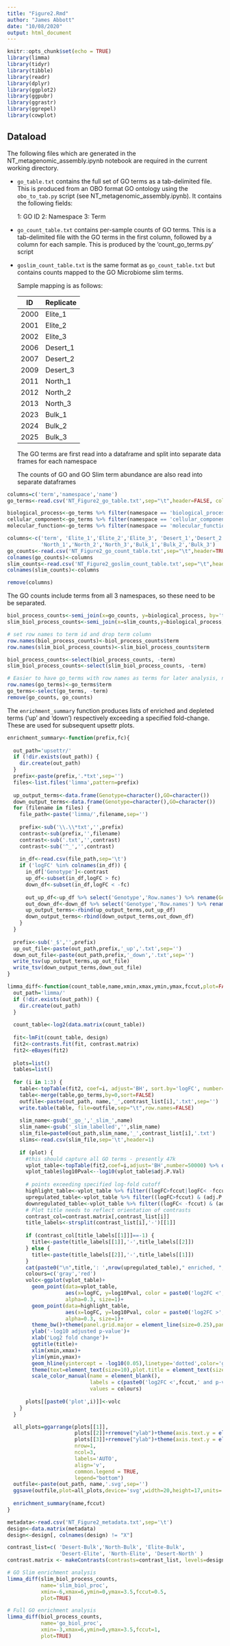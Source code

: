 ```yaml
---
title: "Figure2.Rmd"
author: "James Abbott"
date: "10/08/2020"
output: html_document
---
```


```r
knitr::opts_chunk$set(echo = TRUE)
library(limma)
library(tidyr)
library(tibble)
library(readr)
library(dplyr)
library(ggplot2)
library(ggpubr)
library(ggrastr)
library(ggrepel)
library(cowplot)
```
## Dataload

The following files which are generated in the NT_metagenomic_assembly.ipynb notebook are required in the current working directory. 

* `go_table.txt` contains the full set of GO terms as a tab-delimited file. This is produced from an OBO format GO ontology using the `obo_to_tab.py` script (see NT_metagenomic_assembly.ipynb). 
  It contains the following fields:
  
  1: GO ID
  2: Namespace
  3: Term
  
* `go_count_table.txt` contains per-sample counts of GO terms. This is a tab-delimited file with the GO terms in the first column, followed by a column for each sample. This is produced by the 'count_go_terms.py' script

* `goslim_count_table.txt` is the same format as `go_count_table.txt` but contains counts mapped to the GO Microbiome slim terms.

  Sample mapping is as follows:
  
  | ID | Replicate |
  |----|-----------|
  | 2000 | Elite_1 |
  | 2001 | Elite_2 |
  | 2002 | Elite_3 |
  | 2006 | Desert_1 |
  | 2007 | Desert_2 |
  | 2009 | Desert_3 |
  | 2011 | North_1 |
  | 2012 | North_2 |
  | 2013 | North_3 |
  | 2023 | Bulk_1 |
  | 2024 | Bulk_2 |
  | 2025 | Bulk_3 |

  The GO terms are first read into a dataframe and split into separate data frames for each namespace
  
  The counts of GO and GO Slim term abundance are also read into separate dataframes

```r
columns=c('term','namespace','name')
go_terms<-read.csv('NT_Figure2_go_table.txt',sep="\t",header=FALSE, col.names = columns)

biological_process<-go_terms %>% filter(namespace == 'biological_process')
cellular_component<-go_terms %>% filter(namespace == 'cellular_component')
molecular_function<-go_terms %>% filter(namespace == 'molecular_function')

columns<-c('term', 'Elite_1','Elite_2','Elite_3', 'Desert_1','Desert_2','Desert_3',
           'North_1','North_2','North_3','Bulk_1','Bulk_2','Bulk_3')
go_counts<-read.csv('NT_Figure2_go_count_table.txt',sep="\t",header=TRUE)
colnames(go_counts)<-columns
slim_counts<-read.csv('NT_Figure2_goslim_count_table.txt',sep="\t",header=TRUE)
colnames(slim_counts)<-columns

remove(columns)
```

The GO counts include terms from all 3 namespaces, so these need to be be separated.

```r
biol_process_counts<-semi_join(x=go_counts, y=biological_process, by='term')
slim_biol_process_counts<-semi_join(x=slim_counts,y=biological_process, by='term')

# set row names to term id and drop term column
row.names(biol_process_counts)<-biol_process_counts$term
row.names(slim_biol_process_counts)<-slim_biol_process_counts$term

biol_process_counts<-select(biol_process_counts, -term)
slim_biol_process_counts<-select(slim_biol_process_counts, -term)

# Easier to have go_terms with row names as terms for later analysis, now joins on this table are completed...
row.names(go_terms)<-go_terms$term
go_terms<-select(go_terms, -term)
remove(go_counts, go_counts)
```

The `enrichment_summary` function produces lists of enriched and depleted terms ('up' and 'down') respectively exceeding a specified fold-change. These are used for subsequent upsettr plots.

```r
enrichment_summary<-function(prefix,fc){
  
  out_path='upsettr/'
  if (!dir.exists(out_path)) {
    dir.create(out_path)
  }
  prefix<-paste(prefix,'.*txt',sep='')
  files<-list.files('limma',pattern=prefix)    
  
  up_output_terms<-data.frame(Genotype=character(),GO=character())
  down_output_terms<-data.frame(Genotype=character(),GO=character())
  for (filename in files) {
    file_path<-paste('limma/',filename,sep='')
    
    prefix<-sub('\\.\\*txt','',prefix)
    contrast<-sub(prefix,'',filename)
    contrast<-sub('.txt','',contrast)
    contrast<-sub('^_','',contrast)
    
    in_df<-read.csv(file_path,sep='\t')
    if ('logFC' %in% colnames(in_df)) {
      in_df['Genotype']<-contrast
      up_df<-subset(in_df,logFC > fc)
      down_df<-subset(in_df,logFC < -fc)
      
      out_up_df<-up_df %>% select('Genotype','Row.names') %>% rename(Genotype=Genotype,GO=Row.names)
      out_down_df<-down_df %>% select('Genotype','Row.names') %>% rename(Genotype=Genotype,GO=Row.names)
      up_output_terms<-rbind(up_output_terms,out_up_df)
      down_output_terms<-rbind(down_output_terms,out_down_df)
    }
  }
  
  prefix<-sub('_$','',prefix)
  up_out_file<-paste(out_path,prefix,'_up','.txt',sep='')
  down_out_file<-paste(out_path,prefix,'_down','.txt',sep='')
  write_tsv(up_output_terms,up_out_file)
  write_tsv(down_output_terms,down_out_file)
}
```

```r
limma_diff<-function(count_table,name,xmin,xmax,ymin,ymax,fccut,plot=FALSE) {
  out_path='limma/'
  if (!dir.exists(out_path)) {
    dir.create(out_path)
  }
  
  count_table<-log2(data.matrix(count_table))
  
  fit<-lmFit(count_table, design)
  fit2<-contrasts.fit(fit, contrast.matrix)
  fit2<-eBayes(fit2)
  
  plots=list()
  tables=list()
  
  for (i in 1:3) {
    table<-topTable(fit2, coef=i, adjust='BH', sort.by='logFC', number=50000, p.value=0.05, lfc=fccut) %>% drop_na()
    table<-merge(table,go_terms,by=0,sort=FALSE)
    outfile<-paste(out_path, name,'_',contrast_list[i],'.txt',sep='')
    write.table(table, file=outfile,sep="\t",row.names=FALSE)
    
    slim_name<-gsub('_go_','_slim_',name)
    slim_name<-gsub('_slim_labelled','',slim_name)
    slim_file=paste0(out_path,slim_name,'_',contrast_list[i],'.txt')
    slims<-read.csv(slim_file,sep='\t',header=1)
    
    if (plot) {
      #this should capture all GO terms - presently 47k
      vplot_table<-topTable(fit2,coef=i,adjust='BH',number=50000) %>% drop_na()
      vplot_table$log10Pval<--log10(vplot_table$adj.P.Val)
      
      # points exceeding specified log-fold cutoff
      highlight_table<-vplot_table %>% filter((logFC>fccut|logFC< -fccut) & (adj.P.Val < 0.05))
      upregulated_table<-vplot_table %>% filter((logFC>fccut) & (adj.P.Val<0.05))
      downregulated_table<-vplot_table %>% filter((logFC< -fccut) & (adj.P.Val<0.05))
      # Plot title needs to reflect orientation of contrasts
      contrast_col=contrast.matrix[,contrast_list[i]]
      title_labels<-strsplit(contrast_list[i],'-')[[1]]
      
      if (contrast_col[title_labels[[1]]]==-1) {
        title<-paste(title_labels[[1]],'-',title_labels[[2]])
      } else {
        title<-paste(title_labels[[2]],'-',title_labels[[1]])
      }
      cat(paste0("\n",title,': ',nrow(upregulated_table)," enriched, ",nrow(downregulated_table)," depleted\n"))
      colours=c('gray','red')
      volc<-ggplot(vplot_table)+ 
        geom_point(data=vplot_table,
                   aes(x=logFC, y=log10Pval, color = paste0('log2FC <',fccut,' and p-value < 0.05')), 
                   alpha=0.3, size=1)+
        geom_point(data=highlight_table,
                   aes(x=logFC, y=log10Pval, color = paste0('log2FC >',fccut,' and p-value < 0.05')), 
                   alpha=0.3, size=1)+
        theme_bw()+theme(panel.grid.major = element_line(size=0.25),panel.grid.minor=element_line(size=0.1))+
        ylab('-log10 adjusted p-value')+
        xlab('Log2 fold change')+
        ggtitle(title)+
        xlim(xmin,xmax)+
        ylim(ymin,ymax)+
        geom_hline(yintercept = -log10(0.05),linetype='dotted',color='grey',width=0.5)+
        theme(text=element_text(size=10),plot.title = element_text(size=14),axis.text=element_text(size=8)) +
        scale_color_manual(name = element_blank(), 
                           labels = c(paste0('log2FC <',fccut,' and p-value < 0.05'), paste0('log2FC >',fccut,' and p-value < 0.05')), 
                           values = colours)
    
      plots[[paste0('plot',i)]]<-volc
    }
  }

  all_plots=ggarrange(plots[[1]],
                      plots[[2]]+rremove("ylab")+theme(axis.text.y = element_blank()),
                      plots[[3]]+rremove("ylab")+theme(axis.text.y = element_blank()),
                      nrow=1,
                      ncol=3,
                      labels='AUTO',
                      align='v',
                      common.legend = TRUE, 
                      legend="bottom")
  outfile<-paste(out_path, name,'.svg',sep='')
  ggsave(outfile,plot=all_plots,device='svg',width=20,height=17,units='cm')
  
  enrichment_summary(name,fccut)
}
```

```r

metadata<-read.csv('NT_Figure2_metadata.txt',sep='\t')
design<-data.matrix(metadata)
design<-design[, colnames(design) != "X"]

contrast_list=c( 'Desert-Bulk','North-Bulk', 'Elite-Bulk', 
                 'Desert-Elite', 'North-Elite', 'Desert-North' )
contrast.matrix <- makeContrasts(contrasts=contrast_list, levels=design) 

# GO Slim enrichment analysis
limma_diff(slim_biol_process_counts,
           name='slim_biol_proc',
           xmin=-6,xmax=6,ymin=0,ymax=3.5,fccut=0.5,
           plot=TRUE)

# Full GO enrichment analysis
limma_diff(biol_process_counts,
           name='go_biol_proc',
           xmin=-3,xmax=6,ymin=0,ymax=3.5,fccut=1,
           plot=TRUE)
           
```



